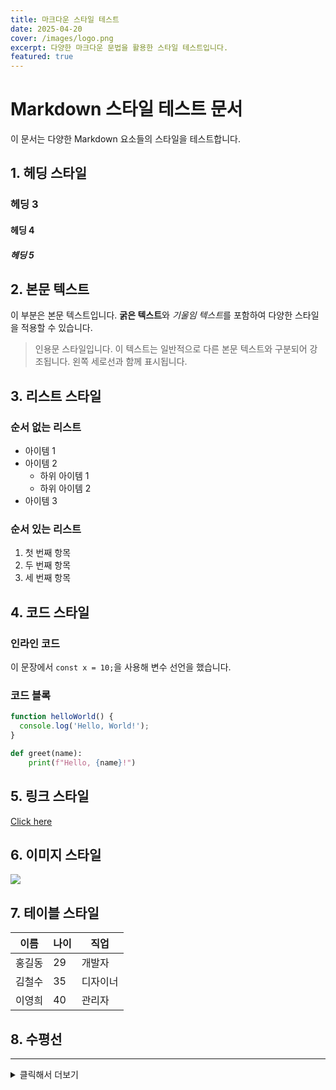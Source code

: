 ```yaml
---
title: 마크다운 스타일 테스트
date: 2025-04-20
cover: /images/logo.png
excerpt: 다양한 마크다운 문법을 활용한 스타일 테스트입니다.
featured: true
---
```


# Markdown 스타일 테스트 문서

이 문서는 다양한 Markdown 요소들의 스타일을 테스트합니다.

## 1. 헤딩 스타일

### 헤딩 3

#### 헤딩 4

##### 헤딩 5

## 2. 본문 텍스트

이 부분은 본문 텍스트입니다. **굵은 텍스트**와 *기울임 텍스트*를 포함하여 다양한 스타일을 적용할 수 있습니다.

> 인용문 스타일입니다. 이 텍스트는 일반적으로 다른 본문 텍스트와 구분되어 강조됩니다. 왼쪽 세로선과 함께 표시됩니다.

## 3. 리스트 스타일

### 순서 없는 리스트

- 아이템 1
- 아이템 2
  - 하위 아이템 1
  - 하위 아이템 2
- 아이템 3

### 순서 있는 리스트

1. 첫 번째 항목
2. 두 번째 항목
3. 세 번째 항목

## 4. 코드 스타일

### 인라인 코드

이 문장에서 `const x = 10;`을 사용해 변수 선언을 했습니다.

### 코드 블록

```javascript
function helloWorld() {
  console.log('Hello, World!');
}
```

```python
def greet(name):
    print(f"Hello, {name}!")
```

## 5. 링크 스타일

<a href="https://www.example.com" target="_blank" rel="noopener noreferrer">
  Click here
</a>

## 6. 이미지 스타일

![](/images/profile.jpeg)

## 7. 테이블 스타일

| 이름   | 나이 | 직업     |
| ------ | ---- | -------- |
| 홍길동 | 29   | 개발자   |
| 김철수 | 35   | 디자이너 |
| 이영희 | 40   | 관리자   |

## 8. 수평선

---

<details>
  <summary>클릭해서 더보기</summary>
  여기에 숨겨진 콘텐츠가 있습니다.
</details>
